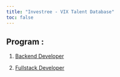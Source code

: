```yaml
---
title: "Investree - VIX Talent Database"
toc: false
---
```


## Program :

1.  [Backend Developer](https://investree-vix-talent-database.netlify.app/be.html "Backend Developer")

2.  [Fullstack Developer](https://investree-vix-talent-database.netlify.app/fs.html "Fullstack Developer")
